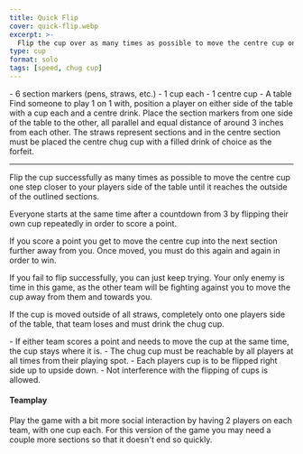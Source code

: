 ```yaml
---
title: Quick Flip
cover: quick-flip.webp
excerpt: >-
  Flip the cup over as many times as possible to move the centre cup one step closer to your players side of the table until it reaches the outside of the outlined sections.
type: cup
format: solo
tags: [speed, chug cup]
---
```


<GameHero
  cover="/images/quick-flip.webp"
  alt="Quick Flip"
/>

<GameSection title="Equipment" icon="/images/liquor.webp">
-   6 section markers (pens, straws, etc.)
-   1 cup each
-   1 centre cup
-   A table
</GameSection>

<GameSection title="Setup" icon="/images/settings.webp">
Find someone to play 1 on 1 with, position a player on either side of the table with a cup each and a centre drink. Place the section markers from one side of the table to the other, all parallel and equal distance of around 3 inches from each other. The straws represent sections and in the centre section must be placed the centre chug cup with a filled drink of choice as the forfeit.

* * *
</GameSection>

<GameSection title="Aim of the Game" icon="/images/target.webp">
<p>Flip the cup successfully as many times as possible to move the centre cup one step closer to your players side of the table until it reaches the outside of the outlined sections.</p>
</GameSection>

<GameSection title="How to Play" icon="/images/question.webp">
Everyone starts at the same time after a countdown from 3 by flipping their own cup repeatedly in order to score a point.

If you score a point you get to move the centre cup into the next section further away from you. Once moved, you must do this again and again in order to win.

If you fail to flip successfully, you can just keep trying. Your only enemy is time in this game, as the other team will be fighting against you to move the cup away from them and towards you.

If the cup is moved outside of all straws, completely onto one players side of the table, that team loses and must drink the chug cup.
</GameSection>

<GameSection title="Rules" icon="/images/rules.webp">
-   If either team scores a point and needs to move the cup at the same time, the cup stays where it is.
-   The chug cup must be reachable by all players at all times from their playing spot.
-   Each players cup is to be flipped right side up to upside down.
-   Not interference with the flipping of cups is allowed.
</GameSection>

<GameSection title="Special Edition" icon="/images/special.webp">

<h4>Teamplay</h4>

<p>Play the game with a bit more social interaction by having 2 players on each team, with one cup each. For this version of the game you may need a couple more sections so that it doesn't end so quickly.</p>
</GameSection>

<ShareButtons title="Quick Flip" />

<FeedbackCard>
</FeedbackCard>
